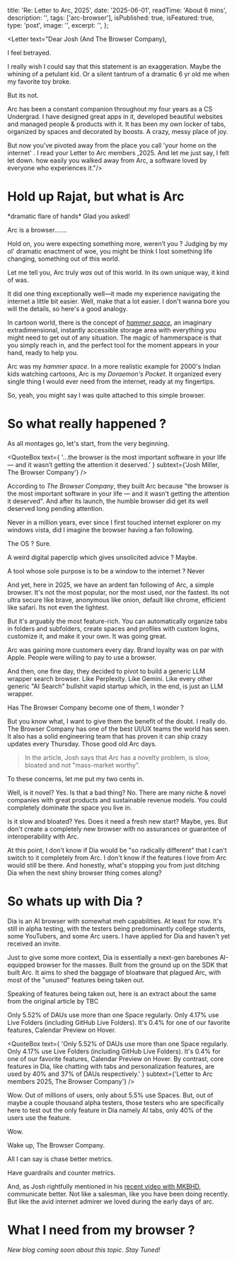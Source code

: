 
  title: 'Re: Letter to Arc, 2025',
  date: '2025-06-01',
  readTime: 'About 6 mins',
  description: '',
  tags: ['arc-browser'],
  isPublished: true,
  isFeatured: true,
  type: 'post',
  image: '',
  excerpt: '',
};

<Letter text="Dear Josh (And The Browser Company),

I feel betrayed.

I really wish I could say that this statement is an exaggeration. Maybe the whining of a petulant kid. Or a silent tantrum of a dramatic 6 yr old me when my favorite toy broke.

But its not.

Arc has been a constant companion throughout my four years as a CS Undergrad. I have designed great apps in it, developed beautiful websites and managed people & products with it. It has been my own locker of tabs, organized by spaces and decorated by boosts. A crazy, messy place of joy.

But now you've pivoted away from the place you call 'your home on the internet' . I read your Letter to Arc members ,2025. And let me just say, I felt let down. how easily you walked away from Arc, a software loved by everyone who experiences it."/>

# Hold up Rajat, but what is Arc

\*dramatic flare of hands\* Glad you asked!

Arc is a browser.......

Hold on, you were expecting something more, weren’t you ? Judging by my ol' dramatic enactment of woe, you might be think I lost something life changing, something out of this world.

Let me tell you, Arc truly _was_ out of this world. In its own unique way, it kind of was.

It did one thing exceptionally well—it made my experience navigating the internet a little bit easier. Well, make that a lot easier. I don't wanna bore you will the details, so here's a good analogy.

In cartoon world, there is the concept of [_hammer space_](https://en.wikipedia.org/wiki/Hammerspace), an imaginary extradimensional, instantly accessible storage area with everything you might need to get out of any situation. The magic of hammerspace is that you simply reach in, and the perfect tool for the moment appears in your hand, ready to help you.

Arc was my _hammer space_. In a more realistic example for 2000's Indian kids watching cartoons, Arc is my _Doraemon's Pocket_. It organized every single thing I would ever need from the internet, ready at my fingertips.

So, yeah, you might say I was quite attached to this simple browser.

# So what really happened ?

As all montages go, let's start, from the very beginning.

<QuoteBox
  text={
    '...the browser is the most important software in your life — and it wasn’t getting the attention it deserved.'
  }
  subtext={'Josh Miller, The Browser Company'}
/>

According to _The Browser Company_, they built Arc because "the browser is the most important software in your life — and it wasn’t getting the attention it deserved". And after its launch, the humble browser did get its well deserved long pending attention.

Never in a million years, ever since I first touched internet explorer on my windows vista, did I imagine the browser having a fan following.

The OS ? Sure.

A weird digital paperclip which gives unsolicited advice ? Maybe.

A tool whose sole purpose is to be a window to the internet ? Never

And yet, here in 2025, we have an ardent fan following of Arc, a simple browser. It's not the most popular, nor the most used, nor the fastest. Its not ultra secure like brave, anonymous like onion, default like chrome, efficient like safari. Its not even the lightest.

But it's arguably the most feature-rich. You can automatically organize tabs in folders and subfolders, create spaces and profiles with custom logins, customize it, and make it your own. It was going great.

Arc was gaining more customers every day. Brand loyalty was on par with Apple. People were willing to pay to use a browser.

And then, one fine day, they decided to pivot to build a generic LLM wrapper search browser. Like Perplexity. Like Gemini. Like every other generic "AI Search" bullshit vapid startup which, in the end, is just an LLM wrapper.

Has The Browser Company become one of them, I wonder ?

But you know what, I want to give them the benefit of the doubt. I really do. The Browser Company has one of the best UI/UX teams the world has seen. It also has a solid engineering team that has proven it can ship crazy updates every Thursday. Those good old Arc days.

> In the article, Josh says that Arc has a novelty problem, is slow, bloated and not "mass-market worthy".

To these concerns, let me put my two cents in.

Well, is it novel? Yes. Is that a bad thing? No. There are many niche & novel companies with great products and sustainable revenue models. You could completely dominate the space you live in.

Is it slow and bloated? Yes. Does it need a fresh new start? Maybe, yes. But don't create a completely new browser with no assurances or guarantee of interoperability with Arc.

At this point, I don't know if Dia would be "so radically different" that I can't switch to it completely from Arc. I don't know if the features I love from Arc would still be there. And honestly, what's stopping you from just ditching Dia when the next shiny browser thing comes along?

# So whats up with Dia ?

Dia is an AI browser with somewhat meh capabilities. At least for now. It's still in alpha testing, with the testers being predominantly college students, some YouTubers, and some Arc users. I have applied for Dia and haven't yet received an invite.

<BlogImage src={ImageDiaInvite} alt='Applied for Dia, the colours are 💖 tho' />

Just to give some more context, Dia is essentially a next-gen barebones AI-equipped browser for the masses. Built from the ground up on the SDK that built Arc. It aims to shed the baggage of bloatware that plagued Arc, with most of the "unused" features being taken out.

Speaking of features being taken out, here is an extract about the same from the original article by TBC

Only 5.52% of DAUs use more than one Space regularly. Only 4.17% use Live Folders (including GitHub Live Folders). It's 0.4% for one of our favorite features, Calendar Preview on Hover.

<QuoteBox
  text={
    'Only 5.52% of DAUs use more than one Space regularly. Only 4.17% use Live Folders (including GitHub Live Folders). It's 0.4% for one of our favorite features, Calendar Preview on Hover. By contrast, core features in Dia, like chatting with tabs and personalization features, are used by 40% and 37% of DAUs respectively.'
  }
  subtext={'Letter to Arc members 2025, The Browser Company'}
/>

Wow. Out of millions of users, only about 5.5% use Spaces. But, out of maybe a couple thousand alpha testers, those testers who are specifically here to test out the only feature in Dia namely AI tabs, only 40% of the users use the feature.

Wow.

Wake up, The Browser Company.

All I can say is chase better metrics.

Have guardrails and counter metrics.

And, as Josh rightfully mentioned in his [recent video with MKBHD](https://www.youtube.com/watch?v=pzF7S8zc1IQ), communicate better. Not like a salesman, like you have been doing recently. But like the avid internet admirer we loved during the early days of arc.

# What I need from my browser ?

_New blog coming soon about this topic. Stay Tuned!_
